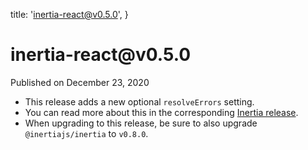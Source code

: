
  title: 'inertia-react@v0.5.0',
}

<h1>inertia-react@v0.5.0</h1>

<div className="-mt-8 mb-12 text-base font-medium text-gray-600">Published on December 23, 2020</div>

- This release adds a new optional `resolveErrors` setting.
- You can read more about this in the corresponding [Inertia release](/releases/inertia-0.8.0).
- When upgrading to this release, be sure to also upgrade `@inertiajs/inertia` to `v0.8.0`.
